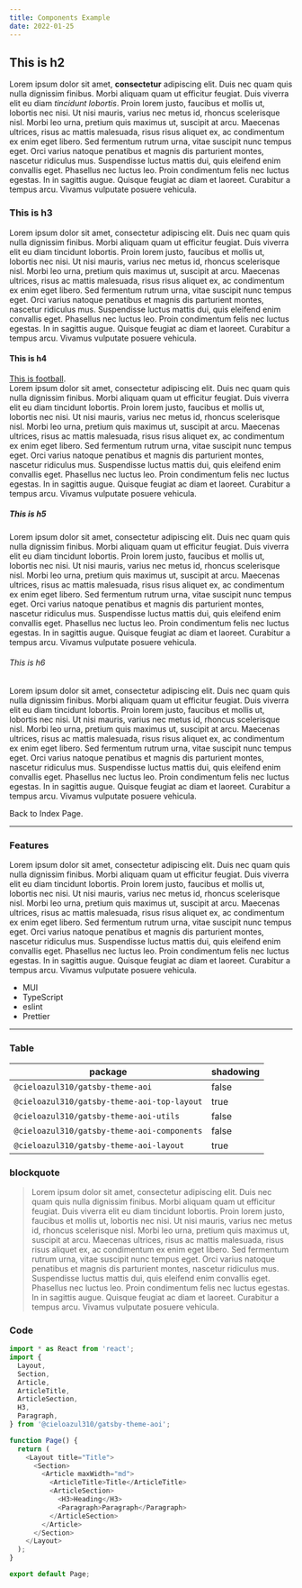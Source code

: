 ```yaml
---
title: Components Example
date: 2022-01-25
---
```


<!-- import { AppLink } from '@cieloazul310/gatsby-theme-aoi'; -->

## This is h2

Lorem ipsum dolor sit amet, **consectetur** adipiscing elit. Duis nec quam quis nulla dignissim finibus. Morbi aliquam quam ut efficitur feugiat. Duis viverra elit eu diam *tincidunt lobortis*. Proin lorem justo, faucibus et mollis ut, lobortis nec nisi. Ut nisi mauris, varius nec metus id, rhoncus scelerisque nisl. Morbi leo urna, pretium quis maximus ut, suscipit at arcu. Maecenas ultrices, risus ac mattis malesuada, risus risus aliquet ex, ac condimentum ex enim eget libero. Sed fermentum rutrum urna, vitae suscipit nunc tempus eget. Orci varius natoque penatibus et magnis dis parturient montes, nascetur ridiculus mus. Suspendisse luctus mattis dui, quis eleifend enim convallis eget. Phasellus nec luctus leo. Proin condimentum felis nec luctus egestas. In in sagittis augue. Quisque feugiat ac diam et laoreet. Curabitur a tempus arcu. Vivamus vulputate posuere vehicula.

### This is h3

Lorem ipsum dolor sit amet, consectetur adipiscing elit. Duis nec quam quis nulla dignissim finibus. Morbi aliquam quam ut efficitur feugiat. Duis viverra elit eu diam tincidunt lobortis. Proin lorem justo, faucibus et mollis ut, lobortis nec nisi. Ut nisi mauris, varius nec metus id, rhoncus scelerisque nisl. Morbi leo urna, pretium quis maximus ut, suscipit at arcu. Maecenas ultrices, risus ac mattis malesuada, risus risus aliquet ex, ac condimentum ex enim eget libero. Sed fermentum rutrum urna, vitae suscipit nunc tempus eget. Orci varius natoque penatibus et magnis dis parturient montes, nascetur ridiculus mus. Suspendisse luctus mattis dui, quis eleifend enim convallis eget. Phasellus nec luctus leo. Proin condimentum felis nec luctus egestas. In in sagittis augue. Quisque feugiat ac diam et laoreet. Curabitur a tempus arcu. Vivamus vulputate posuere vehicula.

#### This is h4

[This is football].  
Lorem ipsum dolor sit amet, consectetur adipiscing elit. Duis nec quam quis nulla dignissim finibus. Morbi aliquam quam ut efficitur feugiat. Duis viverra elit eu diam tincidunt lobortis. Proin lorem justo, faucibus et mollis ut, lobortis nec nisi. Ut nisi mauris, varius nec metus id, rhoncus scelerisque nisl. Morbi leo urna, pretium quis maximus ut, suscipit at arcu. Maecenas ultrices, risus ac mattis malesuada, risus risus aliquet ex, ac condimentum ex enim eget libero. Sed fermentum rutrum urna, vitae suscipit nunc tempus eget. Orci varius natoque penatibus et magnis dis parturient montes, nascetur ridiculus mus. Suspendisse luctus mattis dui, quis eleifend enim convallis eget. Phasellus nec luctus leo. Proin condimentum felis nec luctus egestas. In in sagittis augue. Quisque feugiat ac diam et laoreet. Curabitur a tempus arcu. Vivamus vulputate posuere vehicula.

##### This is h5

Lorem ipsum dolor sit amet, consectetur adipiscing elit. Duis nec quam quis nulla dignissim finibus. Morbi aliquam quam ut efficitur feugiat. Duis viverra elit eu diam tincidunt lobortis. Proin lorem justo, faucibus et mollis ut, lobortis nec nisi. Ut nisi mauris, varius nec metus id, rhoncus scelerisque nisl. Morbi leo urna, pretium quis maximus ut, suscipit at arcu. Maecenas ultrices, risus ac mattis malesuada, risus risus aliquet ex, ac condimentum ex enim eget libero. Sed fermentum rutrum urna, vitae suscipit nunc tempus eget. Orci varius natoque penatibus et magnis dis parturient montes, nascetur ridiculus mus. Suspendisse luctus mattis dui, quis eleifend enim convallis eget. Phasellus nec luctus leo. Proin condimentum felis nec luctus egestas. In in sagittis augue. Quisque feugiat ac diam et laoreet. Curabitur a tempus arcu. Vivamus vulputate posuere vehicula.

###### This is h6

Lorem ipsum dolor sit amet, consectetur adipiscing elit. Duis nec quam quis nulla dignissim finibus. Morbi aliquam quam ut efficitur feugiat. Duis viverra elit eu diam tincidunt lobortis. Proin lorem justo, faucibus et mollis ut, lobortis nec nisi. Ut nisi mauris, varius nec metus id, rhoncus scelerisque nisl. Morbi leo urna, pretium quis maximus ut, suscipit at arcu. Maecenas ultrices, risus ac mattis malesuada, risus risus aliquet ex, ac condimentum ex enim eget libero. Sed fermentum rutrum urna, vitae suscipit nunc tempus eget. Orci varius natoque penatibus et magnis dis parturient montes, nascetur ridiculus mus. Suspendisse luctus mattis dui, quis eleifend enim convallis eget. Phasellus nec luctus leo. Proin condimentum felis nec luctus egestas. In in sagittis augue. Quisque feugiat ac diam et laoreet. Curabitur a tempus arcu. Vivamus vulputate posuere vehicula.

<AppLink to="/">Back to Index Page.</AppLink>

---

### Features

Lorem ipsum dolor sit amet, consectetur adipiscing elit. Duis nec quam quis nulla dignissim finibus. Morbi aliquam quam ut efficitur feugiat. Duis viverra elit eu diam tincidunt lobortis. Proin lorem justo, faucibus et mollis ut, lobortis nec nisi. Ut nisi mauris, varius nec metus id, rhoncus scelerisque nisl. Morbi leo urna, pretium quis maximus ut, suscipit at arcu. Maecenas ultrices, risus ac mattis malesuada, risus risus aliquet ex, ac condimentum ex enim eget libero. Sed fermentum rutrum urna, vitae suscipit nunc tempus eget. Orci varius natoque penatibus et magnis dis parturient montes, nascetur ridiculus mus. Suspendisse luctus mattis dui, quis eleifend enim convallis eget. Phasellus nec luctus leo. Proin condimentum felis nec luctus egestas. In in sagittis augue. Quisque feugiat ac diam et laoreet. Curabitur a tempus arcu. Vivamus vulputate posuere vehicula.

- MUI
- TypeScript
- eslint
- Prettier

[This is football]: https://www.mito-hollyhock.net/team/staff/t-akiba/ "秋葉忠宏"

---

### Table

| package                                     | shadowing |
|---------------------------------------------|-----------|
| `@cieloazul310/gatsby-theme-aoi`            | false     |
| `@cieloazul310/gatsby-theme-aoi-top-layout` | true      |
| `@cieloazul310/gatsby-theme-aoi-utils`      | false     |
| `@cieloazul310/gatsby-theme-aoi-components` | false     |
| `@cieloazul310/gatsby-theme-aoi-layout`     | true      |

### blockquote

> Lorem ipsum dolor sit amet, consectetur adipiscing elit. Duis nec quam quis nulla dignissim finibus. Morbi aliquam quam ut efficitur feugiat. Duis viverra elit eu diam tincidunt lobortis. Proin lorem justo, faucibus et mollis ut, lobortis nec nisi. Ut nisi mauris, varius nec metus id, rhoncus scelerisque nisl. Morbi leo urna, pretium quis maximus ut, suscipit at arcu. Maecenas ultrices, risus ac mattis malesuada, risus risus aliquet ex, ac condimentum ex enim eget libero. Sed fermentum rutrum urna, vitae suscipit nunc tempus eget. Orci varius natoque penatibus et magnis dis parturient montes, nascetur ridiculus mus. Suspendisse luctus mattis dui, quis eleifend enim convallis eget. Phasellus nec luctus leo. Proin condimentum felis nec luctus egestas. In in sagittis augue. Quisque feugiat ac diam et laoreet. Curabitur a tempus arcu. Vivamus vulputate posuere vehicula.

### Code

```typescript
import * as React from 'react';
import { 
  Layout, 
  Section, 
  Article, 
  ArticleTitle, 
  ArticleSection, 
  H3, 
  Paragraph, 
} from '@cieloazul310/gatsby-theme-aoi';

function Page() {
  return (
    <Layout title="Title">
      <Section>
        <Article maxWidth="md">
          <ArticleTitle>Title</ArticleTitle>
          <ArticleSection>
            <H3>Heading</H3>
            <Paragraph>Paragraph</Paragraph>
          </ArticleSection>
        </Article>
      </Section>
    </Layout>
  );
}

export default Page;
```
